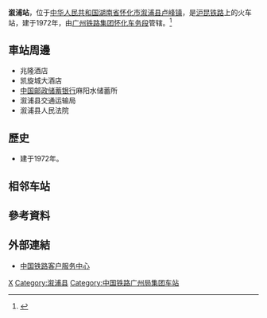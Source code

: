 {{Expand|time=2016-10-01T12:11:13+00:00}}
{{Infobox China railway station
|车站名称 =溆浦站
|图片 = 火车站广场 - panoramio (2).jpg
|图片介绍 = 
|其他名称 = 
|车站拼音 = Xupu
|英文名称 = Xupu Railway Station
|车站代码 = 35495<ref>{{cite book|title=中华人民共和国铁路车站代码（GB/T 10302-2010）|publisher=中国标准出版社|year=2010|isbn=155066140495|ignore-isbn-error=true|pages=42}}</ref>
|电报码 = EPQ
|拼音码 = XPU
|始建时间 = 
|开通运营 = 
|车站位置 = [[湖南省|湖南省]][[怀化市|怀化市]][[溆浦县|溆浦县]][[卢峰镇|卢峰镇]]
|坐标 = {{Coord|27.929358|N|110.573708|E|format=dms|display=inline,title|type:railwaystation_region:CN}}
|归属 = [[广州铁路集团|广州铁路集团]][[怀化车务段|怀化车务段]]
|线路 = [[沪昆铁路|沪昆铁路]]
|车站等级 = [[三等站_(中铁)|三等站]]
|使用状态 = 
|月台数目 = 
|股道数目 = 
}}
'''溆浦站'''，位于[[中华人民共和国|中华人民共和国]][[湖南省|湖南省]][[怀化市|怀化市]][[溆浦县|溆浦县]][[卢峰镇|卢峰镇]]，是[[沪昆铁路|沪昆铁路]]上的火车站，建于1972年，由[[广州铁路集团|广州铁路集团]][[怀化车务段|怀化车务段]]管辖。<ref>{{Cite web |url=http://search.huochepiao.com/huochezhan/jieshao/1177.htm |title=溆浦火车站介绍 |accessdate=2016-10-01 |archive-date=2016-10-02 |archive-url=https://web.archive.org/web/20161002041503/http://search.huochepiao.com/huochezhan/jieshao/1177.htm |dead-url=no }}</ref>
==車站周邊==
* 兆隆酒店
* 凯旋城大酒店
* [[中国邮政储蓄银行|中国邮政储蓄银行]]麻阳水储蓄所
* 溆浦县交通运输局
* 溆浦县人民法院

==歷史==
* 建于1972年。
==相邻车站==
{{Start rail box|[[中国铁路|中国铁路]]}} 
{{s-inop|[[川水站|川水站]]|[[上海站|上海站]]方向}}
{{s-line|[[沪昆铁路|沪昆铁路]]<br />← 7km 溆浦站 12km →}} 
{{s-inop|[[思蒙站|思蒙站]]|[[昆明站|昆明站]]方向}}
{{End box}}
==參考資料==
{{reflist}}

==外部連結==
* [http://www.12306.cn/mormhweb/ 中国铁路客户服务中心] {{Wayback|url=http://www.12306.cn/mormhweb/ |date=20180205163941 }}

{{China-rail-stub}}
{{沪昆铁路}}
[[Category:怀化市铁路车站|X]]
[[Category:溆浦县|Category:溆浦县]]
[[Category:中国铁路广州局集团车站|Category:中国铁路广州局集团车站]]